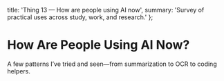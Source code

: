   title: 'Thing 13 — How are people using AI now',
  summary: 'Survey of practical uses across study, work, and research.'
};

# How Are People Using AI Now?

A few patterns I’ve tried and seen—from summarization to OCR to coding helpers.

